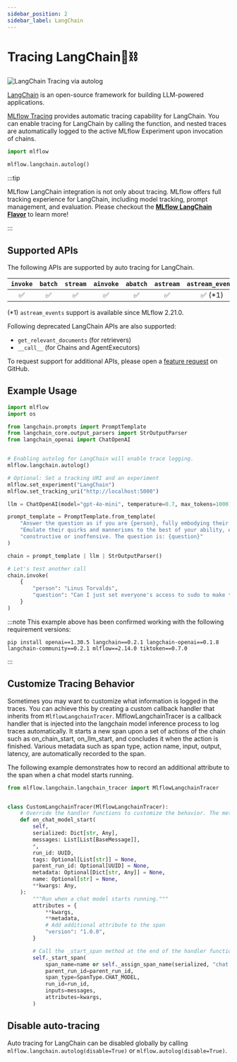 ```yaml
---
sidebar_position: 2
sidebar_label: LangChain
---
```



# Tracing LangChain🦜⛓️

![LangChain Tracing via autolog](/images/llms/tracing/tracing-top.gif)


[LangChain](https://www.langchain.com/) is an open-source framework for building LLM-powered applications.

[MLflow Tracing](../) provides automatic tracing capability for LangChain. You can enable tracing
for LangChain by calling the <APILink fn="mlflow.langchain.autolog" /> function, and nested traces are automatically logged to the active MLflow Experiment upon invocation of chains.

```python
import mlflow

mlflow.langchain.autolog()
```

:::tip

MLflow LangChain integration is not only about tracing. MLflow offers full tracking experience for LangChain, including model tracking, prompt management, and evaluation. Please checkout the **[MLflow LangChain Flavor](/llms/langchain)** to learn more!

:::


## Supported APIs

The following APIs are supported by auto tracing for LangChain.

|`invoke`|`batch`|`stream`|`ainvoke`|`abatch`|`astream`|`astream_events`|
|:--:|:--:|:--:|:--:|:--:|:--:|:--:|
|✅|✅|✅|✅|✅|✅|✅ (*1)|

(*1) `astream_events` support is available since MLflow 2.21.0.

Following deprecated LangChain APIs are also supported:

* ``get_relevant_documents`` (for retrievers)
* ``__call__`` (for Chains and AgentExecutors)

To request support for additional APIs, please open a [feature request](https://github.com/mlflow/mlflow/issues/new?assignees=&labels=enhancement&projects=&template=feature_request_template.yaml) on GitHub.

## Example Usage

```python
import mlflow
import os

from langchain.prompts import PromptTemplate
from langchain_core.output_parsers import StrOutputParser
from langchain_openai import ChatOpenAI


# Enabling autolog for LangChain will enable trace logging.
mlflow.langchain.autolog()

# Optional: Set a tracking URI and an experiment
mlflow.set_experiment("LangChain")
mlflow.set_tracking_uri("http://localhost:5000")

llm = ChatOpenAI(model="gpt-4o-mini", temperature=0.7, max_tokens=1000)

prompt_template = PromptTemplate.from_template(
    "Answer the question as if you are {person}, fully embodying their style, wit, personality, and habits of speech. "
    "Emulate their quirks and mannerisms to the best of your ability, embracing their traits—even if they aren't entirely "
    "constructive or inoffensive. The question is: {question}"
)

chain = prompt_template | llm | StrOutputParser()

# Let's test another call
chain.invoke(
    {
        "person": "Linus Torvalds",
        "question": "Can I just set everyone's access to sudo to make things easier?",
    }
)
```



:::note
This example above has been confirmed working with the following requirement versions:
```shell
pip install openai==1.30.5 langchain==0.2.1 langchain-openai==0.1.8 langchain-community==0.2.1 mlflow==2.14.0 tiktoken==0.7.0
```
:::


## Customize Tracing Behavior

Sometimes you may want to customize what information is logged in the traces. You can achieve this by creating a custom callback handler that inherits from <APILink fn="mlflow.langchai.langchain_tracer.MlflowLangchainTracer">`MlflowLangchainTracer`</APILink>. MlflowLangchainTracer is a callback handler that is injected into the langchain model inference process to log traces automatically. It starts a new span upon a set of actions of the chain such as on_chain_start, on_llm_start, and concludes it when the action is finished. Various metadata such as span type, action name, input, output, latency, are automatically recorded to the span.


The following example demonstrates how to record an additional attribute to the span when a chat model starts running.


```python
from mlflow.langchain.langchain_tracer import MlflowLangchainTracer


class CustomLangchainTracer(MlflowLangchainTracer):
    # Override the handler functions to customize the behavior. The method signature is defined by LangChain Callbacks.
    def on_chat_model_start(
        self,
        serialized: Dict[str, Any],
        messages: List[List[BaseMessage]],
        *,
        run_id: UUID,
        tags: Optional[List[str]] = None,
        parent_run_id: Optional[UUID] = None,
        metadata: Optional[Dict[str, Any]] = None,
        name: Optional[str] = None,
        **kwargs: Any,
    ):
        """Run when a chat model starts running."""
        attributes = {
            **kwargs,
            **metadata,
            # Add additional attribute to the span
            "version": "1.0.0",
        }

        # Call the _start_span method at the end of the handler function to start a new span.
        self._start_span(
            span_name=name or self._assign_span_name(serialized, "chat model"),
            parent_run_id=parent_run_id,
            span_type=SpanType.CHAT_MODEL,
            run_id=run_id,
            inputs=messages,
            attributes=kwargs,
        )
```

## Disable auto-tracing

Auto tracing for LangChain can be disabled globally by calling `mlflow.langchain.autolog(disable=True)` or `mlflow.autolog(disable=True)`.